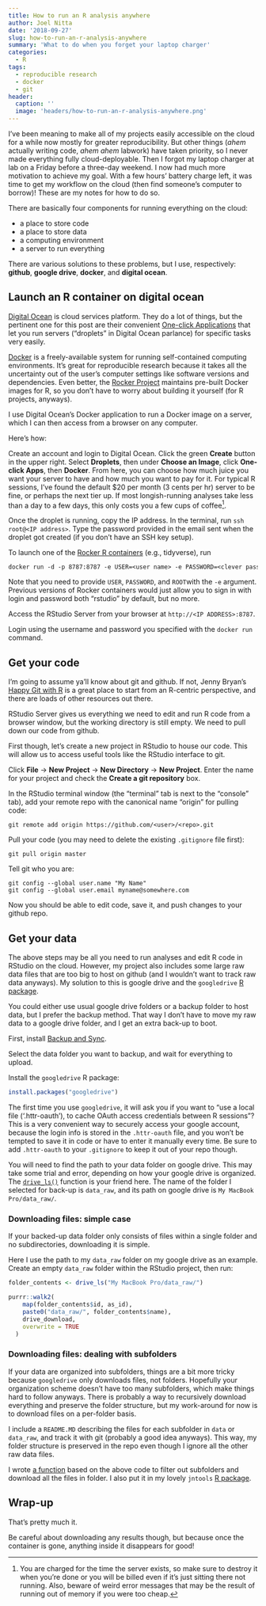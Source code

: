 ```yaml
---
title: How to run an R analysis anywhere
author: Joel Nitta
date: '2018-09-27'
slug: how-to-run-an-r-analysis-anywhere
summary: 'What to do when you forget your laptop charger'
categories:
  - R
tags:
  - reproducible research
  - docker
  - git
header:
  caption: ''
  image: 'headers/how-to-run-an-r-analysis-anywhere.png'
---
```

<!-- use a scroll box for wide output --> 
<!-- https://stackoverflow.com/questions/36845178/width-of-r-code-chunk-output-in-rmarkdown-files-knitr-ed-to-html --> 
<style>
pre {
  overflow-x: auto;
}
pre code {
  word-wrap: normal;
  white-space: pre;
}
</style>

I've been meaning to make all of my projects easily accessible on the cloud for a while now mostly for greater reproducibility. But other things (*ahem* actually writing code, *ahem ahem* labwork) have taken priority, so I never made everything fully cloud-deployable. Then I forgot my laptop charger at lab on a Friday before a three-day weekend. I now had much more motivation to achieve my goal. With a few hours' battery charge left, it was time to get my workflow on the cloud (then find someone's computer to borrow)! These are my notes for how to do so.

There are basically four components for running everything on the cloud: 

- a place to store code
- a place to store data
- a computing environment
- a server to run everything

There are various solutions to these problems, but I use, respectively: __github__, __google drive__, __docker__, and __digital ocean__.

## Launch an R container on digital ocean

[Digital Ocean](https://www.digitalocean.com) is cloud services platform. They do a lot of things, but the pertinent one for this post are their convenient [One-click Applications](https://www.digitalocean.com/docs/one-clicks/) that let you run servers ("droplets" in Digital Ocean parlance) for specific tasks very easily.

[Docker](https://www.docker.com/) is a freely-available system for running self-contained computing environments. It's great for reproducible research because it takes all the uncertainty out of the user's computer settings like software versions and dependencies. Even better, the [Rocker Project](https://www.rocker-project.org) maintains pre-built Docker images for R, so you don't have to worry about building it yourself (for R projects, anyways).

I use Digital Ocean's Docker application to run a Docker image on a server, which I can then access from a browser on any computer.

Here's how:

Create an account and login to Digital Ocean. Click the green __Create__ button in the upper right. Select __Droplets__, then under __Choose an Image__, click __One-click Apps__, then __Docker__. From here, you can choose how much juice you want your server to have and how much you want to pay for it. For typical R sessions, I've found the default $20 per month (3 cents per hr) server to be fine, or perhaps the next tier up. If most longish-running analyses take less than a day to a few days, this only costs you a few cups of coffee[^1].

Once the droplet is running, copy the IP address. In the terminal, run `ssh root@<IP address>`. Type the password provided in the email sent when the droplet got created (if you don't have an SSH key setup).

To launch one of the [Rocker R containers](https://www.rocker-project.org) (e.g., tidyverse), run

```console
docker run -d -p 8787:8787 -e USER=<user name> -e PASSWORD=<clever password> -e ROOT=true rocker/verse
```

Note that you need to provide `USER`, `PASSWORD`, and `ROOT`with the `-e` argument. Previous versions of Rocker containers would just allow you to sign in with login and password both "rstudio" by default, but no more.

Access the RStudio Server from your browser at `http://<IP ADDRESS>:8787`.

Login using the username and password you specified with the `docker run` command.

## Get your code

I'm going to assume ya'll know about git and github. If not, Jenny Bryan's [Happy Git with R](http://happygitwithr.com/) is a great place to start from an R-centric perspective, and there are loads of other resources out there.

RStudio Server gives us everything we need to edit and run R code from a browser window, but the working directory is still empty. We need to pull down our code from github. 

First though, let's create a new project in RStudio to house our code. This will allow us to access useful tools like the RStudio interface to git. 

Click __File__ &rightarrow; __New Project__ &rightarrow; __New Directory__ &rightarrow; __New Project__. Enter the name for your project and check the __Create a git repository__ box.

In the RStudio terminal window (the "terminal" tab is next to the "console" tab), add your remote repo with the canonical name "origin" for pulling code:

```console
git remote add origin https://github.com/<user>/<repo>.git
```

Pull your code (you may need to delete the existing `.gitignore` file first):

```console
git pull origin master
```

Tell git who you are:

```console
git config --global user.name "My Name"
git config --global user.email myname@somewhere.com
```

Now you should be able to edit code, save it, and push changes to your github repo.

## Get your data

The above steps may be all you need to run analyses and edit R code in RStudio on the cloud. However, my project also includes some large raw data files that are too big to host on github (and I wouldn't want to track raw data anyways). My solution to this is google drive and the `googledrive` [R package](https://googledrive.tidyverse.org/index.html).

You could either use usual google drive folders or a backup folder to host data, but I prefer the backup method. That way I don't have to move my raw data to a google drive folder, and I get an extra back-up to boot.

First, install [Backup and Sync](https://www.google.com/drive/download/backup-and-sync/).

Select the data folder you want to backup, and wait for everything to upload.

Install the `googledrive` R package:

```r
install.packages("googledrive")
```

The first time you use `googledrive`, it will ask you if you want to "use a local file ('.httr-oauth'), to cache OAuth access credentials between R sessions"? This is a very convenient way to securely access your google account, because the login info is stored in the `.httr-oauth` file, and you won't be tempted to save it in code or have to enter it manually every time. Be sure to add `.httr-oauth` to your `.gitignore`  to keep it out of your repo though.

You will need to find the path to your data folder on google drive. This may take some trial and error, depending on how your google drive is organized. The [`drive_ls()`](https://googledrive.tidyverse.org/reference/drive_ls.html) function is your friend here. The name of the folder I selected for back-up is `data_raw`, and its path on google drive is `My MacBook Pro/data_raw/`.

### Downloading files: simple case

If your backed-up data folder only consists of files within a single folder and no subdirectories, downloading it is simple.

Here I use the path to my `data_raw` folder on my google drive as an example. Create an empty `data_raw` folder within the RStudio project, then run:

```r
folder_contents <- drive_ls("My MacBook Pro/data_raw/")

purrr::walk2(
    map(folder_contents$id, as_id),
    paste0("data_raw/", folder_contents$name),
    drive_download,
    overwrite = TRUE
  )
```

### Downloading files: dealing with subfolders

If your data are organized into subfolders, things are a bit more tricky because `googledrive` only downloads files, not folders. Hopefully your organization scheme doesn't have too many subfolders, which make things hard to follow anyways. There is probably a way to recursively download everything and preserve the folder structure, but my work-around for now is to download files on a per-folder basis. 

I include a `README.MD` describing the files for each subfolder in `data` or `data_raw`, and track it with git (probably a good idea anyways). This way, my folder structure is preserved in the repo even though I ignore all the other raw data files.

I wrote [a function](https://gist.github.com/joelnitta/d38184c2554963d41587b910595ea081) based on the above code to filter out subfolders and download all the files in folder. I also put it in my lovely `jntools` [R package](https://github.com/joelnitta/jntools).

## Wrap-up

That's pretty much it. 

Be careful about downloading any results though, but because once the container is gone, anything inside it disappears for good!

[^1]: You are charged for the time the server exists, so make sure to destroy it when you're done or you will be billed even if it's just sitting there not running. Also, beware of weird error messages that may be the result of running out of memory if you were too cheap.